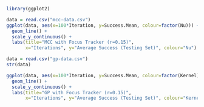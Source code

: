 ```r
library(ggplot2)
```

```r
data = read.csv("mcc-data.csv")
ggplot(data, aes(x=100*Iteration, y=Success.Mean, colour=factor(Nu))) +
  geom_line() +
  scale_y_continuous() +
  labs(title="MCC with Focus Tracker (r=0.15)",
       x="Iterations", y="Average Success (Testing Set)", colour="Nu")
```

```r
data = read.csv("gp-data.csv")
str(data)

ggplot(data, aes(x=100*Iteration, y=Success.Mean, colour=factor(Kernel))) +
  geom_line() +
  scale_y_continuous() +
  labs(title="GP with Focus Tracker (r=0.15)",
       x="Iterations", y="Average Success (Testing Set)", colour="Kernel")
```